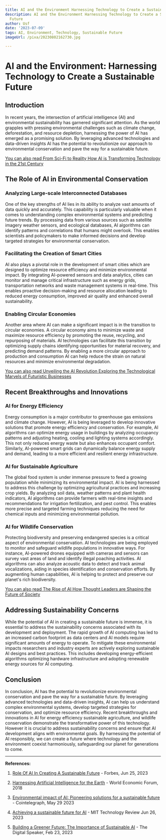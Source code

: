 ```yaml
---
title: AI and the Environment Harnessing Technology to Create a Sustainable Future
description: AI and the Environment Harnessing Technology to Create a Sustainable
  Future
author: Usf
date: '2023-07-09'
tags: AI, Environment, Technology, Sustainable Future
imageUrl: /pixa/20230802162730.jpg

---
```

# AI and the Environment: Harnessing Technology to  Create  a Sustainable Future

## Introduction

In recent years, the intersection of artificial intelligence (AI) and environmental  sustainability has garnered significant attention. As the world grapples with pressing environmental challenges such as climate change, deforestation, and resource depletion, harnessing the power of AI has emerged as a promising  solution. By leveraging advanced technologies and data-driven insights AI has the potential to revolutionize our approach to environmental conservation and pave the  way for a sustainable future.

[You can also read From Sci-Fi to Reality How AI is  Transforming Technology in the 21st Century](From%20Sci-Fi%20to%20Reality%20How%20AI%20is%20Transforming%20Technology%20in%20the%2021st%20Century)


##  The Role of AI in Environmental Conservation

### Analyzing Large-scale  Interconnected Databases

One  of the key strengths of AI lies in its ability to  analyze vast amounts of data quickly and  accurately. This capability is particularly valuable  when it comes to understanding complex  environmental systems and predicting future trends. By processing data  from various sources such as satellite imagery weather sensors, and ecological databases, AI algorithms can identify patterns and correlations that humans might overlook. This  enables scientists and policymakers to make informed  decisions and develop targeted strategies  for environmental conservation.

### Facilitating the Creation of  Smart Cities

AI also plays a pivotal  role in  the  development of smart cities which are designed to optimize resource efficiency and minimize environmental impact. By integrating AI-powered sensors and data analytics, cities  can monitor and manage critical infrastructure such as energy grids, transportation networks and waste management systems  in real-time. This enables  proactive decision-making  and resource allocation leading to reduced energy consumption, improved air quality and  enhanced overall sustainability.

### Enabling Circular Economies

Another  area  where AI can make a  significant impact is  in the transition to circular  economies. A circular economy aims to minimize waste and maximize resource efficiency by promoting the reuse, recycling, and repurposing of materials. AI  technologies can facilitate this transition by optimizing supply  chains identifying opportunities for material recovery, and predicting demand  patterns. By enabling a more  circular approach to production and consumption AI can help reduce the strain on natural resources and minimize environmental degradation.

[You can also read Unveiling the AI  Revolution Exploring the Technological Marvels of Futuristic Businesses](Unveiling%20the%20AI%20Revolution%20Exploring%20the%20Technological%20Marvels%20of%20Futuristic%20Businesses)


## Recent Breakthroughs and Innovations

### AI for Energy Efficiency

Energy consumption is a major contributor to greenhouse gas  emissions and climate change. However, AI is being leveraged to develop innovative solutions that promote energy efficiency and conservation. For example, AI algorithms can optimize energy usage in buildings by analyzing occupancy patterns  and adjusting  heating, cooling and lighting systems accordingly. This not only  reduces energy waste but also enhances occupant comfort. Similarly, AI-powered smart grids can  dynamically balance energy supply and demand, leading to a more efficient and resilient energy  infrastructure.

### AI for Sustainable Agriculture

The global food system is under immense pressure  to feed a growing population while minimizing its environmental impact. AI is  being harnessed to  address this  challenge by  optimizing agricultural practices and increasing crop yields. By  analyzing soil data, weather patterns and  plant health indicators, AI algorithms can provide farmers with  real-time insights  and recommendations for irrigation fertilization, and pest control. This enables more precise and targeted farming techniques reducing the need for chemical inputs and minimizing environmental pollution.

### AI for Wildlife Conservation

Protecting biodiversity and preserving endangered species is a  critical aspect of environmental conservation. AI technologies  are being employed to monitor and safeguard wildlife populations in innovative ways. For instance, AI-powered drones equipped with cameras and sensors can survey vast areas of land and identify illegal poaching activities. AI algorithms can  also analyze acoustic data to detect and  track  animal  vocalizations, aiding in species identification  and conservation  efforts. By augmenting human capabilities,  AI is helping to  protect and preserve our  planet's rich biodiversity.

[You can also read The Rise of AI How Thought Leaders are Shaping the Future of Society](The%20Rise%20of%20AI%20How%20Thought%20Leaders%20are%20Shaping%20the%20Future%20of%20Society)


## Addressing Sustainability Concerns

While the potential of AI in creating  a sustainable  future is immense, it is essential to address the sustainability concerns associated with its development and deployment. The rapid growth  of  AI computing  has led to an increased carbon footprint as data centers and AI  models  require significant amounts of energy to operate. To mitigate these environmental impacts researchers and industry experts are actively exploring  sustainable AI designs and best practices. This includes developing energy-efficient algorithms optimizing hardware  infrastructure and adopting renewable  energy sources for AI computing.

## Conclusion

In conclusion, AI has the potential  to revolutionize environmental conservation and pave the way for a sustainable future. By leveraging advanced technologies and data-driven insights,  AI can  help us understand complex environmental systems, develop targeted  strategies for conservation, and optimize resource efficiency. Recent breakthroughs and innovations in AI for energy efficiency sustainable agriculture,  and wildlife conservation demonstrate the transformative power of this technology. However it is crucial to  address  sustainability  concerns and ensure that AI development aligns with environmental goals. By harnessing the potential of AI responsibly, we can create a  future where technology and the environment coexist harmoniously, safeguarding our planet for generations to come.

---

**References:**

1.  [Role Of AI In Creating A Sustainable Future](https://www.forbes.com/sites/tedladd/2023/06/25/role-of-ai-in-creating-a-sustainable-future/?sh=24aed05e4b3c) -  Forbes, Jun 25, 2023

2. [Harnessing Artificial Intelligence for the Earth](https://www3.weforum.org/docs/Harnessing_Artificial_Intelligence_for_the_Earth_report_2018.pdf) - World Economic Forum, 2018

3. [Environmental impact of AI: Pioneering solutions for a sustainable future](https://cointelegraph.com/news/environmental-impact-of-ai-pioneering-solutions-for-a-sustainable-future) - Cointelegraph, May 29 2023

4. [Achieving a  sustainable future for AI](https://www.technologyreview.com/2023/06/26/1075202/achieving-a-sustainable-future-for-ai/) - MIT  Technology Review Jun 26, 2023

5.  [Building  a Greener Future: The Importance of Sustainable AI](https://www.thedigitalspeaker.com/greener-future-importance-sustainable-ai/) - The Digital Speaker, Feb 23,  2023